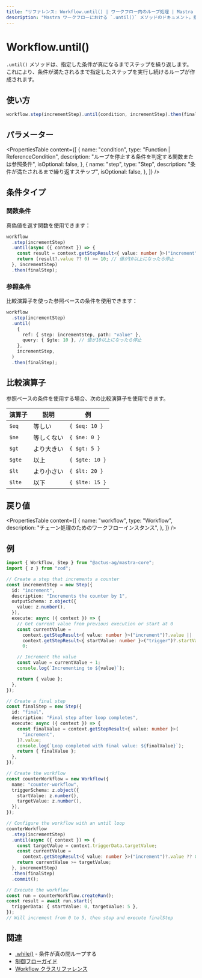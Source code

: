 ```yaml
---
title: "リファレンス: Workflow.until() | ワークフロー内のループ処理 | Mastra ドキュメント"
description: "Mastra ワークフローにおける `.until()` メソッドのドキュメント。指定した条件が真になるまでステップを繰り返します。"
---
```


# Workflow.until()

`.until()` メソッドは、指定した条件が真になるまでステップを繰り返します。これにより、条件が満たされるまで指定したステップを実行し続けるループが作成されます。

## 使い方

```typescript
workflow.step(incrementStep).until(condition, incrementStep).then(finalStep);
```

## パラメーター

<PropertiesTable
  content={[
    {
      name: "condition",
      type: "Function | ReferenceCondition",
      description: "ループを停止する条件を判定する関数または参照条件",
      isOptional: false,
    },
    {
      name: "step",
      type: "Step",
      description: "条件が満たされるまで繰り返すステップ",
      isOptional: false,
    },
  ]}
/>

## 条件タイプ

### 関数条件

真偽値を返す関数を使用できます：

```typescript
workflow
  .step(incrementStep)
  .until(async ({ context }) => {
    const result = context.getStepResult<{ value: number }>("increment");
    return (result?.value ?? 0) >= 10; // 値が10以上になったら停止
  }, incrementStep)
  .then(finalStep);
```

### 参照条件

比較演算子を使った参照ベースの条件を使用できます：

```typescript
workflow
  .step(incrementStep)
  .until(
    {
      ref: { step: incrementStep, path: "value" },
      query: { $gte: 10 }, // 値が10以上になったら停止
    },
    incrementStep,
  )
  .then(finalStep);
```

## 比較演算子

参照ベースの条件を使用する場合、次の比較演算子を使用できます。

| 演算子 | 説明       | 例             |
| ------ | ---------- | -------------- |
| `$eq`  | 等しい     | `{ $eq: 10 }`  |
| `$ne`  | 等しくない | `{ $ne: 0 }`   |
| `$gt`  | より大きい | `{ $gt: 5 }`   |
| `$gte` | 以上       | `{ $gte: 10 }` |
| `$lt`  | より小さい | `{ $lt: 20 }`  |
| `$lte` | 以下       | `{ $lte: 15 }` |

## 戻り値

<PropertiesTable
  content={[
    {
      name: "workflow",
      type: "Workflow",
      description: "チェーン処理のためのワークフローインスタンス",
    },
  ]}
/>

## 例

```typescript
import { Workflow, Step } from "@actus-ag/mastra-core";
import { z } from "zod";

// Create a step that increments a counter
const incrementStep = new Step({
  id: "increment",
  description: "Increments the counter by 1",
  outputSchema: z.object({
    value: z.number(),
  }),
  execute: async ({ context }) => {
    // Get current value from previous execution or start at 0
    const currentValue =
      context.getStepResult<{ value: number }>("increment")?.value ||
      context.getStepResult<{ startValue: number }>("trigger")?.startValue ||
      0;

    // Increment the value
    const value = currentValue + 1;
    console.log(`Incrementing to ${value}`);

    return { value };
  },
});

// Create a final step
const finalStep = new Step({
  id: "final",
  description: "Final step after loop completes",
  execute: async ({ context }) => {
    const finalValue = context.getStepResult<{ value: number }>(
      "increment",
    )?.value;
    console.log(`Loop completed with final value: ${finalValue}`);
    return { finalValue };
  },
});

// Create the workflow
const counterWorkflow = new Workflow({
  name: "counter-workflow",
  triggerSchema: z.object({
    startValue: z.number(),
    targetValue: z.number(),
  }),
});

// Configure the workflow with an until loop
counterWorkflow
  .step(incrementStep)
  .until(async ({ context }) => {
    const targetValue = context.triggerData.targetValue;
    const currentValue =
      context.getStepResult<{ value: number }>("increment")?.value ?? 0;
    return currentValue >= targetValue;
  }, incrementStep)
  .then(finalStep)
  .commit();

// Execute the workflow
const run = counterWorkflow.createRun();
const result = await run.start({
  triggerData: { startValue: 0, targetValue: 5 },
});
// Will increment from 0 to 5, then stop and execute finalStep
```

## 関連

- [.while()](./while.mdx) - 条件が真の間ループする
- [制御フローガイド](../../docs/workflows/control-flow.mdx)
- [Workflow クラスリファレンス](./workflow.mdx)
